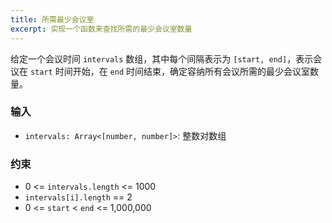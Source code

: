 ```yaml
---
title: 所需最少会议室
excerpt: 实现一个函数来查找所需的最少会议室数量
---
```



给定一个会议时间 `intervals` 数组，其中每个间隔表示为 `[start, end]`，表示会议在 `start` 时间开始，在 `end` 时间结束，确定容纳所有会议所需的最少会议室数量。

### 输入

- `intervals: Array<[number, number]>`: 整数对数组

<MDXTestExamples testCases={runTestCases} />

### 约束

- 0 &lt;= `intervals.length` &lt;= 1000
- `intervals[i].length` == 2
- 0 &lt;= `start` \< `end` &lt;= 1,000,000

